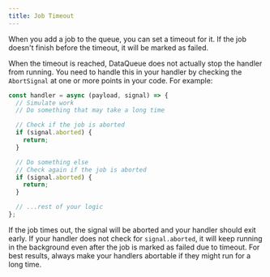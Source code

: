 ```yaml
---
title: Job Timeout
---
```


When you add a job to the queue, you can set a timeout for it. If the job doesn't finish before the timeout, it will be marked as failed.

When the timeout is reached, DataQueue does not actually stop the handler from running. You need to handle this in your handler by checking the `AbortSignal` at one or more points in your code. For example:

```typescript title="@lib/job-handlers.ts"
const handler = async (payload, signal) => {
  // Simulate work
  // Do something that may take a long time

  // Check if the job is aborted
  if (signal.aborted) {
    return;
  }

  // Do something else
  // Check again if the job is aborted
  if (signal.aborted) {
    return;
  }

  // ...rest of your logic
};
```

If the job times out, the signal will be aborted and your handler should exit early. If your handler does not check for `signal.aborted`, it will keep running in the background even after the job is marked as failed due to timeout. For best results, always make your handlers abortable if they might run for a long time.

